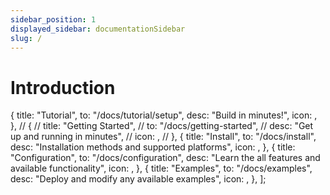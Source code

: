 ```yaml
---
sidebar_position: 1
displayed_sidebar: documentationSidebar
slug: /
---
```



# Introduction

  {
    title: "Tutorial",
    to: "/docs/tutorial/setup",
    desc: "Build in minutes!",
    icon: <IconClick color="#007bff" />,
  },
  // {
  //   title: "Getting Started",
  //   to: "/docs/getting-started",
  //   desc: "Get up and running in minutes",
  //   icon: <IconClick color="#007bff" />,
  // },
  {
    title: "Install",
    to: "/docs/install",
    desc: "Installation methods and supported platforms",
    icon: <IconDownload color="#007bff" />,
  },
  {
    title: "Configuration",
    to: "/docs/configuration",
    desc: "Learn the all features and available functionality",
    icon: <IconFiles color="#007bff" />,
  },
  {
    title: "Examples",
    to: "/docs/examples",
    desc: "Deploy and modify any available examples",
    icon: <IconFiles color="#007bff" />,
  },
];

<MDXProvider components={Cards}>

<Cards cards={desc} col={col} />

</MDXProvider>
